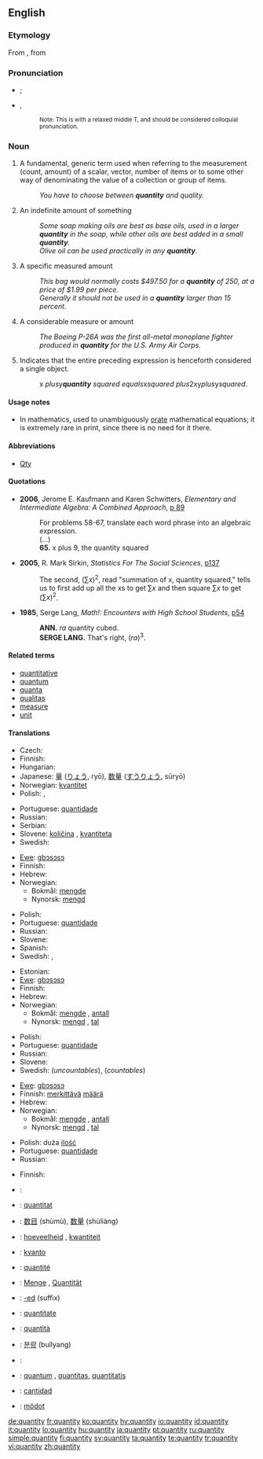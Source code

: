 ==English==
{{wikipedia}}

===Etymology===
From {{etyl|la|en}} {{term|quantitas||lang=la|quantity}}, from {{term|quantum||lang=la|how much}}

===Pronunciation===
* {{a|Canada}} {{IPA|/ˈkʍɑndədi/|/ˈkʍɑnɾəɾi/}}; {{SAMPA|/"kWAnd@di/|/"kWAn4@4i/}}
*: {{Audio|en-ca-quantity.ogg|Audio (CA)}}
* {{a|UK}} {{IPA|/ˈkwɒn.tɪ.ti/}}, {{SAMPA|/kwQn.tI.ti/}}
*: {{audio|en-us-quantity2.ogg|Audio (US)}}
*: {{audio|en-us-quantity.ogg|Audio (US)}} <small>Note: This is with a relaxed middle T, and should be considered colloquial pronunciation.</small>

{{rfp|US IPA and SAMPA needed, standard as well as colloquial (to match Audio) please}}
{{rfap|UK audio needed}}

===Noun===
{{en-noun|quantities}}

# A fundamental, generic term used when referring to the measurement (count, amount) of a scalar, vector, number of items or to some other way of denominating the value of a collection or group of items.
#: ''You have to choose between '''quantity''' and quality.''
# An indefinite amount of something
#: ''Some soap making oils are best as base oils, used in a larger '''quantity''' in the soap, while other oils are best added in a small '''quantity'''.''
#: ''Olive oil can be used practically in any '''quantity'''.''
# A specific measured amount
#: ''This bag would normally costs $497.50 for a '''quantity''' of 250, at a price of $1.99 per piece.''
#: ''Generally it should not be used in a '''quantity''' larger than 15 percent. ''
# A considerable measure or amount
#: ''The Boeing P-26A was the first all-metal monoplane fighter produced in '''quantity''' for the U.S. Army Air Corps.''
# {{mathematics}} Indicates that the entire preceding expression is henceforth considered a single object.
#: x ''plus ''y'' '''quantity''' squared equals ''x'' squared plus ''2xy'' plus ''y'' squared''.

====Usage notes====
* In mathematics, used to unambiguously [[orate]] mathematical equations; it is extremely rare in print, since there is no need for it there.

====Abbreviations====
* [[Qty]]

====Quotations====
* '''2006''', Jerome E. Kaufmann and Karen Schwitters, ''Elementary and Intermediate Algebra: A Combined Approach'', [http://books.google.com/books?vid=ISBN0534490247&id=7RKsTaF92MgC&pg=PA89&lpg=PA89&dq=%22quantity+squared%22&sig=X7wk68CoTM4uHM4AIhpLKSYByRI#PPA90,M1 p 89]
*: For problems 58-67, translate each word phrase into an algebraic expression.
*: (...)
*: '''65.''' x plus 9, the quantity squared
* '''2005''', R. Mark Sirkin, ''Statistics For The Social Sciences'', [http://books.google.com/books?vid=ISBN141290546X&id=67vpZ5VOj14C&pg=PA137&lpg=PA137&dq=%22quantity+squared%22&sig=PRz6Zbd10l0FeIbF9Zqw5LL8gYU#PPA137,M1 p137]
*: The second, <math>(\sum x)^2</math>, read "summation of x, quantity squared," tells us to first add up all the xs to get <math>\sum x</math> and then square <math>\sum x</math> to get <math>(\sum x)^2</math>.
* '''1985''', Serge Lang, ''Math!: Encounters with High School Students'', [http://books.google.com/books?vid=ISBN0387961291&id=guSHaf5TJ70C&pg=PA54&lpg=PA54&ots=Oew4sy2FUZ&dq=%22quantity+cubed%22&sig=4ivw5_O0TYgnLs37-9-DKJTch0o p54]
*: '''ANN.''' <math>ra</math> quantity cubed.
*: '''SERGE LANG.''' That's right, <math>(ra)^3</math>.

====Related terms====
* [[quantitative]]
* [[quantum]]
* [[quanta]]
* [[qualitas]]
* [[measure]]
* [[unit]]

====Translations====
{{trans-top|fundamental, generic term used when referring to the measurement}}
* Czech: {{t+|cs|množství|n}}
* Finnish: {{t+|fi|määrä}}
* Hungarian: {{t+|hu|mennyiség}}
* Japanese: [[量]] ([[りょう]], ryō), [[数量]] ([[すうりょう]], sūryō)
* Norwegian: [[kvantitet]] {{m}}
* Polish: {{t+|pl|ilość}}, {{t+|pl|wielkość}}
{{trans-mid}}
* Portuguese: [[quantidade]] {{f}}
* Russian: {{t+|ru|количество|n|tr=kolíčestvo|sc=Cyrl}}
* Serbian: {{t-|sr|količina|f}}
* Slovene: [[količina]] {{f}}, [[kvantiteta]] {{f}}
* Swedish: {{t|sv|kvantitet|c}}
{{trans-bottom}}

{{trans-top|indefinite amount of something}}
* [[Ewe]]: [[gbɔsɔsɔ]]
* Finnish: {{t+|fi|määrä}}
* Hebrew: {{he-translation|כמות|kamut}}
* Norwegian:
** Bokmål: [[mengde]] {{m}}
** Nynorsk: [[mengd]] {{f}}
{{trans-mid}}
* Polish: {{t+|pl|ilość}}
* Portuguese: [[quantidade]] {{f}}
* Russian: {{t+|ru|количество|n|tr=kolíčestvo|sc=Cyrl}}
* Slovene: {{t+|sl|količina|f}}
* Spanish: {{t+|es|cantidad|f}}
* Swedish: {{t|sv|kvantitet|c}}, {{t+|sv|mängd|c}}
{{trans-bottom}}

{{trans-top|specific measured amount}}
* Estonian: {{t-|et|hulk}}
* [[Ewe]]: [[gbɔsɔsɔ]]
* Finnish: {{t+|fi|määrä}}
* Hebrew: {{he-translation|כמות|kamut}}
* Norwegian:
** Bokmål: [[mengde]] {{m}}, [[antall]] {{n}}
** Nynorsk: [[mengd]] {{f}}, [[tal]] {{n}}
{{trans-mid}}
* Polish: {{t+|pl|ilość}}
* Portuguese: [[quantidade]] {{f}}
* Russian: {{t+|ru|количество|n|tr=kolíčestvo|sc=Cyrl}}
* Slovene: {{t+|sl|količina|f}}
* Swedish: {{t+|sv|mängd|c}} (''uncountables''), {{t+|sv|antal|n}} (''countables'')
{{trans-bottom}}

{{trans-top|considerable measure or amount}}
* [[Ewe]]: [[gbɔsɔsɔ]]
* Finnish: [[merkittävä]] [[määrä]]
* Hebrew: {{he-translation|כמות|kamut}}
* Norwegian:
** Bokmål: [[mengde]] {{m}}, [[antall]] {{n}}
** Nynorsk: [[mengd]] {{f}}, [[tal]] {{n}}
{{trans-mid}}
* Polish: duża [[ilość]]
* Portuguese: [[quantidade]] {{f}}
* Russian: {{t+|ru|количество|n|tr=kolíčestvo|sc=Cyrl}}
{{trans-bottom}}

{{trans-top|word used to indicate that preceding expression is a single object}}
* Finnish: {{t-|fi|sulku|alt=suluissa}}
{{trans-mid}}
{{trans-bottom}}

{{checktrans-top}}
* {{ttbc|Arabic}}: {{Arab|[[مقدار]]}} {{IPAchar|(méqdar)}} {{m}}
* {{ttbc|Catalan}}: [[quantitat]] {{f}}
* {{ttbc|Chinese}}: [[数目]] (shùmù), [[数量]] (shùliàng)
* {{ttbc|Dutch}}: [[hoeveelheid]] {{f}}, [[kwantiteit]] {{f}}
* {{ttbc|Esperanto}}: [[kvanto]]
* {{ttbc|French}}: [[quantité]] {{f}}
* {{ttbc|German}}: [[Menge]] {{f}}, [[Quantität]] {{f}}
* {{ttbc|Ido}}: [[-ed]] (suffix)
{{checktrans-mid}}
* {{ttbc|Interlingua}}: [[quantitate]]
* {{ttbc|Italian}}: [[quantità]] {{f}}
* {{ttbc|Korean}}: [[분량]] (bullyang)
* {{ttbc|Kurdish}}: {{ku-Arab|[[چهندی]]}}
* {{ttbc|Latin}}: [[quantum]] {{n}}, [[quantitas]], [[quantitatis]] {{f}}
* {{ttbc|Spanish}}: [[cantidad]] {{f}}
* {{ttbc|Volapük}}: [[mödot]]
{{checktrans-bottom}}

[[de:quantity]]
[[fr:quantity]]
[[ko:quantity]]
[[hy:quantity]]
[[io:quantity]]
[[id:quantity]]
[[it:quantity]]
[[lo:quantity]]
[[hu:quantity]]
[[ja:quantity]]
[[pt:quantity]]
[[ru:quantity]]
[[simple:quantity]]
[[fi:quantity]]
[[sv:quantity]]
[[ta:quantity]]
[[te:quantity]]
[[tr:quantity]]
[[vi:quantity]]
[[zh:quantity]]